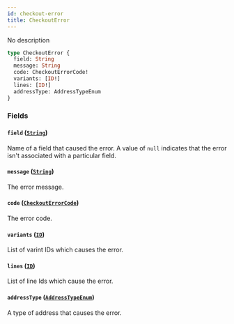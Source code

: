 ```yaml
---
id: checkout-error
title: CheckoutError
---
```



No description

```graphql
type CheckoutError {
  field: String
  message: String
  code: CheckoutErrorCode!
  variants: [ID!]
  lines: [ID!]
  addressType: AddressTypeEnum
}
```


### Fields

#### `field` ([`String`](../../../developer/api-reference/scalars/string))

Name of a field that caused the error. A value of `null` indicates that the error isn't associated with a particular field.


#### `message` ([`String`](../../../developer/api-reference/scalars/string))

The error message.


#### `code` ([`CheckoutErrorCode`](../../../developer/api-reference/enums/checkout-error-code))

The error code.


#### `variants` ([`ID`](../../../developer/api-reference/scalars/id))

List of varint IDs which causes the error.


#### `lines` ([`ID`](../../../developer/api-reference/scalars/id))

List of line Ids which cause the error.


#### `addressType` ([`AddressTypeEnum`](../../../developer/api-reference/enums/address-type-enum))

A type of address that causes the error.




